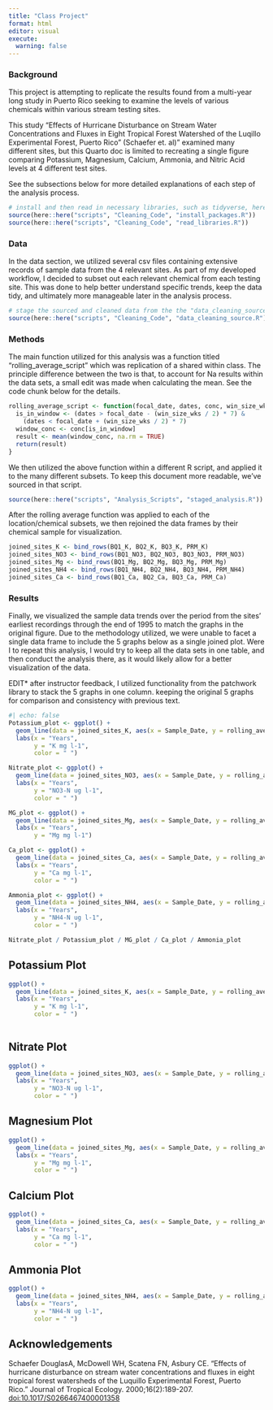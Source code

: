```yaml
---
title: "Class Project"
format: html
editor: visual
execute: 
  warning: false
---
```


### Background

This project is attempting to replicate the results found from a multi-year long study in Puerto Rico seeking to examine the levels of various chemicals within various stream testing sites.

This study "Effects of Hurricane Disturbance on Stream Water Concentrations and Fluxes in Eight Tropical Forest Watershed of the Luqillo Experimental Forest, Puerto Rico" (Schaefer et. al)" examined many different sites, but this Quarto doc is limited to recreating a single figure comparing Potassium, Magnesium, Calcium, Ammonia, and Nitric Acid levels at 4 different test sites.

See the subsections below for more detailed explanations of each step of the analysis process.


```r
# install and then read in necessary libraries, such as tidyverse, here, zoo, and janitor
source(here::here("scripts", "Cleaning_Code", "install_packages.R"))
source(here::here("scripts", "Cleaning_Code", "read_libraries.R"))
```


### Data
In the data section, we utilized several csv files containing extensive records of sample data from the 4 relevant sites. As part of my developed workflow, I decided to subset out each relevant chemical from each testing site. This was done to help better understand specific trends, keep the data tidy, and ultimately more manageable later in the analysis process. 

```r
# stage the sourced and cleaned data from the the "data_cleaning_source.R" script. This contains the subsets of each testing site by chemical. This is done so that each set may 
source(here::here("scripts", "Cleaning_Code", "data_cleaning_source.R"))
```

### Methods
The main function utilized for this analysis was a function titled "rolling_average_script" which was replication of a shared within class. The principle difference between the two is that, to account for Na results within the data sets, a small edit was made when calculating the mean. See the code chunk below for the details.

```r

rolling_average_script <- function(focal_date, dates, conc, win_size_wks) {
  is_in_window <- (dates > focal_date - (win_size_wks / 2) * 7) &
    (dates < focal_date + (win_size_wks / 2) * 7)
  window_conc <- conc[is_in_window]
  result <- mean(window_conc, na.rm = TRUE)
  return(result)
}

```

We then utilized the above function within a different R script, and applied it to the many different subsets. To keep this document more readable, we've sourced in that script. 

```r
source(here::here("scripts", "Analysis_Scripts", "staged_analysis.R"))
```

After the rolling average function was applied to each of the location/chemical subsets, we then rejoined the data frames by their chemical sample for visualization.

```r
joined_sites_K <- bind_rows(BQ1_K, BQ2_K, BQ3_K, PRM_K)
joined_sites_NO3 <- bind_rows(BQ1_NO3, BQ2_NO3, BQ3_NO3, PRM_NO3)
joined_sites_Mg <- bind_rows(BQ1_Mg, BQ2_Mg, BQ3_Mg, PRM_Mg)
joined_sites_NH4 <- bind_rows(BQ1_NH4, BQ2_NH4, BQ3_NH4, PRM_NH4)
joined_sites_Ca <- bind_rows(BQ1_Ca, BQ2_Ca, BQ3_Ca, PRM_Ca)
```


### Results
Finally, we visualized the sample data trends over the period from the sites' earliest recordings through the end of 1995 to match the graphs in the original figure. Due to the methodology utilized, we were unable to facet a single data frame to include the 5 graphs below as a single joined plot. Were  I to repeat this analysis, I would try to keep all the data sets in one table, and then conduct the analysis there, as it would likely allow for a better visualization of the data.  

EDIT* after instructor feedback, I utilized functionality from the patchwork library to stack the 5 graphs in one column. keeping the original 5 graphs for comparison and consistency with previous text. 

```r
#| echo: false
Potassium_plot <- ggplot() +
  geom_line(data = joined_sites_K, aes(x = Sample_Date, y = rolling_average, color = Sample_ID)) + 
  labs(x = "Years",
       y = "K mg l-1",
       color = " ")

Nitrate_plot <- ggplot() +
  geom_line(data = joined_sites_NO3, aes(x = Sample_Date, y = rolling_average, color = Sample_ID)) + 
  labs(x = "Years",
       y = "NO3-N ug l-1",
       color = " ")

MG_plot <- ggplot() +
  geom_line(data = joined_sites_Mg, aes(x = Sample_Date, y = rolling_average, color = Sample_ID)) + 
  labs(x = "Years",
       y = "Mg mg l-1")

Ca_plot <- ggplot() +
  geom_line(data = joined_sites_Ca, aes(x = Sample_Date, y = rolling_average, color = Sample_ID)) + 
  labs(x = "Years",
       y = "Ca mg l-1",
       color = " ")

Ammonia_plot <- ggplot() +
  geom_line(data = joined_sites_NH4, aes(x = Sample_Date, y = rolling_average, colour = Sample_ID)) + 
  labs(x = "Years",
       y = "NH4-N ug l-1",
       color = " ")

Nitrate_plot / Potassium_plot / MG_plot / Ca_plot / Ammonia_plot
```



## Potassium Plot

```r
ggplot() +
  geom_line(data = joined_sites_K, aes(x = Sample_Date, y = rolling_average, colour = Sample_ID)) + 
  labs(x = "Years",
       y = "K mg l-1",
       color = " ")
  

```

## Nitrate Plot

```r
ggplot() +
  geom_line(data = joined_sites_NO3, aes(x = Sample_Date, y = rolling_average, colour = Sample_ID)) + 
  labs(x = "Years",
       y = "NO3-N ug l-1",
       color = " ")

```

## Magnesium Plot

```r
ggplot() +
  geom_line(data = joined_sites_Mg, aes(x = Sample_Date, y = rolling_average, colour = Sample_ID)) + 
  labs(x = "Years",
       y = "Mg mg l-1",
       color = " ")
```

## Calcium Plot

```r
ggplot() +
  geom_line(data = joined_sites_Ca, aes(x = Sample_Date, y = rolling_average, colour = Sample_ID)) + 
  labs(x = "Years",
       y = "Ca mg l-1",
       color = " ")
```

## Ammonia Plot

```r
ggplot() +
  geom_line(data = joined_sites_NH4, aes(x = Sample_Date, y = rolling_average, colour = Sample_ID)) + 
  labs(x = "Years",
       y = "NH4-N ug l-1",
       color = " ")
```


## Acknowledgements

Schaefer DouglasA, McDowell WH, Scatena FN, Asbury CE. "Effects of hurricane disturbance on stream water concentrations and fluxes in eight tropical forest watersheds of the Luquillo Experimental Forest, Puerto Rico." Journal of Tropical Ecology. 2000;16(2):189-207. <doi:10.1017/S0266467400001358>